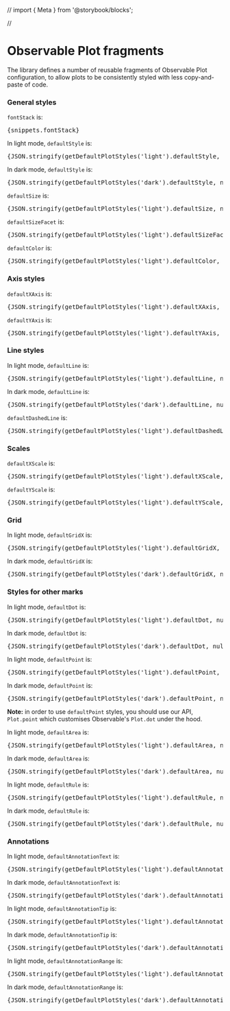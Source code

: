 // import { Meta } from '@storybook/blocks';


//<Meta title="Charts/Components/ObservablePlot/Reusable Fragments" />

# Observable Plot fragments

The library defines a number of reusable fragments of Observable Plot configuration, to allow plots to be consistently styled with less copy-and-paste of code.

### General styles

`fontStack` is:

<pre>{snippets.fontStack}</pre>

In light mode, `defaultStyle` is:

<pre>{JSON.stringify(getDefaultPlotStyles('light').defaultStyle, null, 2)}</pre>

In dark mode, `defaultStyle` is:

<pre>{JSON.stringify(getDefaultPlotStyles('dark').defaultStyle, null, 2)}</pre>

`defaultSize` is:

<pre>{JSON.stringify(getDefaultPlotStyles('light').defaultSize, null, 2)}</pre>

`defaultSizeFacet` is:

<pre>{JSON.stringify(getDefaultPlotStyles('light').defaultSizeFacet, null, 2)}</pre>

`defaultColor` is:

<pre>{JSON.stringify(getDefaultPlotStyles('light').defaultColor, null, 2)}</pre>

### Axis styles

`defaultXAxis` is:

<pre>{JSON.stringify(getDefaultPlotStyles('light').defaultXAxis, null, 2)}</pre>

`defaultYAxis` is:

<pre>{JSON.stringify(getDefaultPlotStyles('light').defaultYAxis, null, 2)}</pre>

### Line styles

In light mode, `defaultLine` is:

<pre>{JSON.stringify(getDefaultPlotStyles('light').defaultLine, null, 2)}</pre>

In dark mode, `defaultLine` is:

<pre>{JSON.stringify(getDefaultPlotStyles('dark').defaultLine, null, 2)}</pre>

`defaultDashedLine` is:

<pre>{JSON.stringify(getDefaultPlotStyles('light').defaultDashedLine, null, 2)}</pre>

### Scales

`defaultXScale` is:

<pre>{JSON.stringify(getDefaultPlotStyles('light').defaultXScale, null, 2)}</pre>

`defaultYScale` is:

<pre>{JSON.stringify(getDefaultPlotStyles('light').defaultYScale, null, 2)}</pre>

### Grid

In light mode, `defaultGridX` is:

<pre>{JSON.stringify(getDefaultPlotStyles('light').defaultGridX, null, 2)}</pre>

In dark mode, `defaultGridX` is:

<pre>{JSON.stringify(getDefaultPlotStyles('dark').defaultGridX, null, 2)}</pre>

### Styles for other marks

In light mode, `defaultDot` is:

<pre>{JSON.stringify(getDefaultPlotStyles('light').defaultDot, null, 2)}</pre>

In dark mode, `defaultDot` is:

<pre>{JSON.stringify(getDefaultPlotStyles('dark').defaultDot, null, 2)}</pre>

In light mode, `defaultPoint` is:

<pre>{JSON.stringify(getDefaultPlotStyles('light').defaultPoint, null, 2)}</pre>

In dark mode, `defaultPoint` is:

<pre>{JSON.stringify(getDefaultPlotStyles('dark').defaultPoint, null, 2)}</pre>

**Note:** in order to use `defaultPoint` styles, you should use our API, `Plot.point` which customises Observable's `Plot.dot` under the hood.

In light mode, `defaultArea` is:

<pre>{JSON.stringify(getDefaultPlotStyles('light').defaultArea, null, 2)}</pre>

In dark mode, `defaultArea` is:

<pre>{JSON.stringify(getDefaultPlotStyles('dark').defaultArea, null, 2)}</pre>

In light mode, `defaultRule` is:

<pre>{JSON.stringify(getDefaultPlotStyles('light').defaultRule, null, 2)}</pre>

In dark mode, `defaultRule` is:

<pre>{JSON.stringify(getDefaultPlotStyles('dark').defaultRule, null, 2)}</pre>

### Annotations

In light mode, `defaultAnnotationText` is:

<pre>{JSON.stringify(getDefaultPlotStyles('light').defaultAnnotationText, null, 2)}</pre>

In dark mode, `defaultAnnotationText` is:

<pre>{JSON.stringify(getDefaultPlotStyles('dark').defaultAnnotationText, null, 2)}</pre>

In light mode, `defaultAnnotationTip` is:

<pre>{JSON.stringify(getDefaultPlotStyles('light').defaultAnnotationTip, null, 2)}</pre>

In dark mode, `defaultAnnotationTip` is:

<pre>{JSON.stringify(getDefaultPlotStyles('dark').defaultAnnotationTip, null, 2)}</pre>

In light mode, `defaultAnnotationRange` is:

<pre>{JSON.stringify(getDefaultPlotStyles('light').defaultAnnotationTip, null, 2)}</pre>

In dark mode, `defaultAnnotationRange` is:

<pre>{JSON.stringify(getDefaultPlotStyles('dark').defaultAnnotationTip, null, 2)}</pre>
